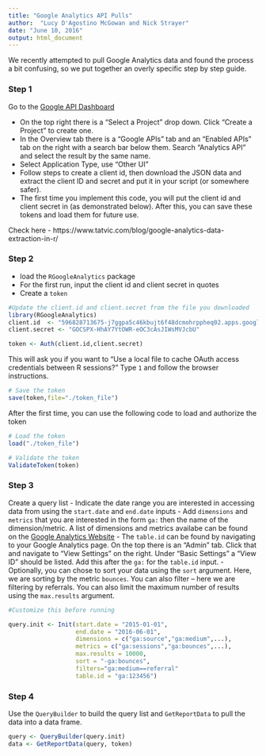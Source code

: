 ```yaml
---
title: "Google Analytics API Pulls"
author:  "Lucy D'Agostino McGowan and Nick Strayer"
date: "June 10, 2016"
output: html_document
---
```


We recently attempted to pull Google Analytics data and found the process a bit confusing, so we put together an overly specific step by step guide.

### Step 1

Go to the [Google API Dashboard](https://console.developers.google.com/apis/dashboard)

- On the top right there is a "Select a Project" drop down. Click "Create a Project" to create one.
- In the Overview tab there is a "Google APIs" tab and an "Enabled APIs" tab on the right with a search bar below them. Search "Analytics API" and select the result by the same name.
- Select Application Type, use "Other UI"
- Follow steps to create a client id, then download the JSON data and extract the client ID and secret and put it in your script (or somewhere safer).
- The first time you implement this code, you will put the client id and client secret in (as demonstrated below). After this, you can save these tokens and load them for future use.

Check here - https://www.tatvic.com/blog/google-analytics-data-extraction-in-r/

### Step 2
- load the `RGoogleAnalytics` package
- For the first run, input the client id and client secret in quotes
- Create a `token`
```r
#Update the client.id and client.secret from the file you downloaded
library(RGoogleAnalytics)
client.id  <- "596828713675-j7ggpa5c46kbujt6f48dcmohrppheq02.apps.googleusercontent.com"
client.secret <- "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"

token <- Auth(client.id,client.secret)
```

This will ask you if you want to "Use a local file to cache OAuth access credentials between R sessions?" Type `1` and follow the browser instructions.

```r
# Save the token
save(token,file="./token_file")
```
After the first time, you can use the following code to load and authorize the token
```r
# Load the token
load("./token_file")

# Validate the token
ValidateToken(token)
```
### Step 3
Create a query list
- Indicate the date range you are interested in accessing data from using the `start.date` and `end.date` inputs
- Add `dimensions` and `metrics` that you are interested in the form `ga:` then the name of the dimension/metric. A list of dimensions and metrics availabe can be found on the [Google Analytics Website](https://developers.google.com/analytics/devguides/reporting/core/dimsmets)
- The `table.id` can be found by navigating to your Google Analytics page. On the top there is an "Admin" tab. Click that and navigate to "View Settings" on the right. Under "Basic Settings" a "View ID" should be listed. Add this after the `ga:` for the `table.id` input.
- Optionally, you can chose to sort your data using the `sort` argument. Here, we are sorting by the metric `bounces`. You can also filter -- here we are filtering by referrals. You can also limit the maximum number of results using the `max.results` argument.
```r
#Customize this before running

query.init <- Init(start.date = "2015-01-01",
                   end.date = "2016-06-01",
                   dimensions = c("ga:source","ga:medium",...),
                   metrics = c("ga:sessions","ga:bounces",...),
                   max.results = 10000,
                   sort = "-ga:bounces",
                   filters="ga:medium==referral"
                   table.id = "ga:123456")
```
### Step 4
Use the `QueryBuilder` to build the query list and `GetReportData` to pull the data into a data frame.
```r
query <- QueryBuilder(query.init)
data <- GetReportData(query, token)
```
